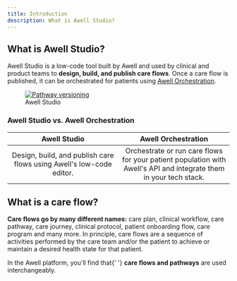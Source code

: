 ```yaml
---
title: Introduction
description: What is Awell Studio?
---
```


## What is Awell Studio?

Awell Studio is a low-code tool built by Awell and used by clinical and product teams to **design, build, and publish care flows**. Once a care flow is published, it can be orchestrated for patients using [Awell Orchestration](/awell-orchestration/docs/getting-started/orchestration-introduction).

<figure className="w-full flex flex-col justify-center text-center">
  <a
    href="https://res.cloudinary.com/da7x4rzl4/image/upload/v1651756063/Developer%20portal/628df8e945c036bc4dc479bf_Home_Visual-p-1080.png"
    target="_blank"
    className="custom-link"
  >
    <img
      src="https://res.cloudinary.com/da7x4rzl4/image/upload/v1651756063/Developer%20portal/628df8e945c036bc4dc479bf_Home_Visual-p-1080.png"
      alt="Pathway versioning"
      className="w-fumm sm:w-8/12 mx-auto"
    />
  </a>
  <figcaption className="dark:text-slate-400 pt-1">Awell Studio</figcaption>
</figure>

### Awell Studio vs. Awell Orchestration

<div className="table-wrapper">
  <table>
    <thead>
      <tr>
        <th align="center">
          <strong>Awell Studio</strong>
        </th>
        <th align="center">
          <strong>Awell Orchestration</strong>
        </th>
      </tr>
    </thead>
    <tbody>
      <tr>
        <td width="50%" align="center">
          Design, build, and publish care flows using Awell's low-code editor.
        </td>
        <td width="50%" align="center">
          Orchestrate or run care flows for your patient population with Awell's
          API and integrate them in your tech stack.
        </td>
      </tr>
    </tbody>
  </table>
</div>

## What is a care flow?

**Care flows go by many different names:** care plan, clinical workflow, care pathway, care journey, clinical protocol, patient onboarding flow, care program and many more. In principle, care flows are a sequence of activities performed by the care team and/or the patient to achieve or maintain a desired health state for that patient.

<Alert type="info">
  <p>
    In the Awell platform, you'll find that{' '}
    <strong>care flows and pathways</strong> are used interchangeably.
  </p>
</Alert>

